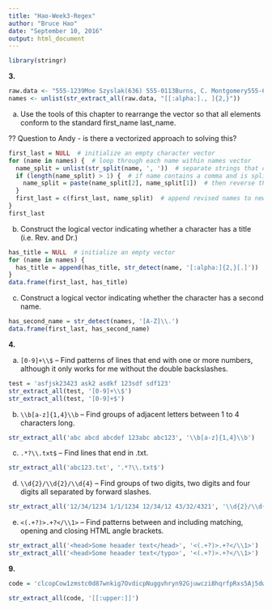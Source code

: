 ```yaml
---
title: "Hao-Week3-Regex"
author: "Bruce Hao"
date: "September 10, 2016"
output: html_document
---
```


```r
library(stringr)
```

**3.**

```r
raw.data <- "555-1239Moe Szyslak(636) 555-0113Burns, C. Montgomery555-6542Rev. Timothy Lovejoy555 8904Ned Flanders636-555-3226Simpson, Homer5543642Dr. Julius Hibbert"
names <- unlist(str_extract_all(raw.data, "[[:alpha:]., ]{2,}"))
```

a. Use the tools of this chapter to rearrange the vector so that all elements conform to the standard first_name last_name.

?? Question to Andy - is there a vectorized approach to solving this?

``` r
first_last = NULL  # initialize an empty character vector
for (name in names) {  # loop through each name within names vector
  name_split = unlist(str_split(name, ', '))  # separate strings that contain commas; then flatten list
  if (length(name_split) > 1) {  # if name contains a comma and is split
    name_split = paste(name_split[2], name_split[1])  # then reverse the order of the name components
  }
  first_last = c(first_last, name_split)  # append revised names to new character vector
}
first_last
```

b. Construct the logical vector indicating whether a character has a title (i.e. Rev. and Dr.)

```r
has_title = NULL  # initialize an empty vector
for (name in names) {
  has_title = append(has_title, str_detect(name, '[:alpha:]{2,}[.]'))  # look for pattern of >1 letters ending in a period
}
data.frame(first_last, has_title)
```

c. Construct a logical vector indicating whether the character has a second name.

```r
has_second_name = str_detect(names, '[A-Z]\\.')
data.frame(first_last, has_second_name)
```


**4.**

a. `[0-9]+\\$`  -- Find patterns of lines that end with one or more numbers, although it only works for me without the double backslashes.

```r
test = 'asfjsk23423 ask2 asdkf 123sdf sdf123'
str_extract_all(test, '[0-9]+\\$')
str_extract_all(test, '[0-9]+$')
```

b. `\\b[a-z]{1,4}\\b` -- Find groups of adjacent letters between 1 to 4 characters long.
```r
str_extract_all('abc abcd abcdef 123abc abc123', '\\b[a-z]{1,4}\\b')
```

c. `.*?\\.txt$` -- Find lines that end in .txt.
```r
str_extract_all('abc123.txt', '.*?\\.txt$')
```

d. `\\d{2}/\\d{2}/\\d{4}` -- Find groups of two digits, two digits and four digits all separated by forward slashes.
```r
str_extract_all('12/34/1234 1/1/1234 12/34/12 43/32/4321', '\\d{2}/\\d{2}/\\d{4}')
```

e. `<(.+?)>.+?</\\1>` -- Find patterns between and including matching, opening and closing HTML angle brackets.
```r
str_extract_all('<head>Some heaader text</head>', '<(.+?)>.+?</\\1>')
str_extract_all('<head>Some heaader text</typo>', '<(.+?)>.+?</\\1>')
```


**9.**

```r
code = 'clcopCow1zmstc0d87wnkig7OvdicpNuggvhryn92Gjuwczi8hqrfpRxs5Aj5dwpn0TanwoUwisdij7Lj8kpf03AT5Idr3coc0bt7yczjatOaootj55t3Nj3ne6c4Sfek.r1w1YwwojigOd6vrfUrbz2.2bkAnbhzgv4R9i05zEcrop.wAgnb.SqoU65fPa1otfb7wEm24k6t3sR9zqe5fy89n6Nd5t9kc4fE905gmc4Rgxo5nhDk!gr'

str_extract_all(code, '[[:upper:]]')
```

